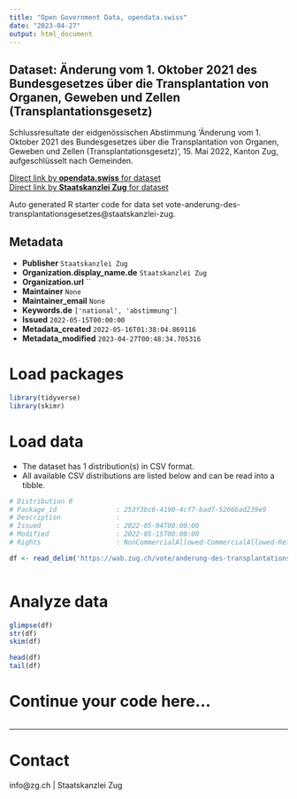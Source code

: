 ```yaml
---
title: "Open Government Data, opendata.swiss"
date: "2023-04-27"
output: html_document
---
```


## Dataset: Änderung vom 1. Oktober 2021 des Bundesgesetzes über die Transplantation von Organen, Geweben und Zellen (Transplantationsgesetz)

Schlussresultate der eidgenössischen Abstimmung 'Änderung vom 1. Oktober 2021 des Bundesgesetzes über die Transplantation von Organen, Geweben und Zellen (Transplantationsgesetz)', 15. Mai 2022, Kanton Zug, aufgeschlüsselt nach Gemeinden.

[Direct link by **opendata.swiss** for dataset](https://opendata.swiss/de/dataset/anderung-vom-1-oktober-2021-des-bundesgesetzes-uber-die-transplantation-von-organen-geweben-und)<br>
[Direct link by **Staatskanzlei Zug** for dataset](https://wab.zug.ch/vote/anderung-des-transplantationsgesetzes/data)

Auto generated R starter code for data set vote-anderung-des-transplantationsgesetzes@staatskanzlei-zug.

## Metadata

- **Publisher** `Staatskanzlei Zug`
- **Organization.display_name.de** `Staatskanzlei Zug`
- **Organization.url** ``
- **Maintainer** `None`
- **Maintainer_email** `None`
- **Keywords.de** `['national', 'abstimmung']`
- **Issued** `2022-05-15T00:00:00`
- **Metadata_created** `2022-05-16T01:38:04.869116`
- **Metadata_modified** `2023-04-27T00:48:34.705316`


# Load packages

```r

library(tidyverse)
library(skimr)

```

# Load data

-   The dataset has 1 distribution(s) in CSV format.
-   All available CSV distributions are listed below and can be read into a tibble.

```r

# Distribution 0
# Package_id               : 253f3bc6-4190-4cf7-bad7-5266bad239e9
# Description              : 
# Issued                   : 2022-05-04T00:00:00
# Modified                 : 2022-05-15T00:00:00
# Rights                   : NonCommercialAllowed-CommercialAllowed-ReferenceRequired

df <- read_delim('https://wab.zug.ch/vote/anderung-des-transplantationsgesetzes/data-csv')



```

# Analyze data

```r

glimpse(df)
str(df)
skim(df)

head(df)
tail(df)

```

# Continue your code here...

```r

```

------------------------------------------------------------------------

# Contact

info@zg.ch | Staatskanzlei Zug

